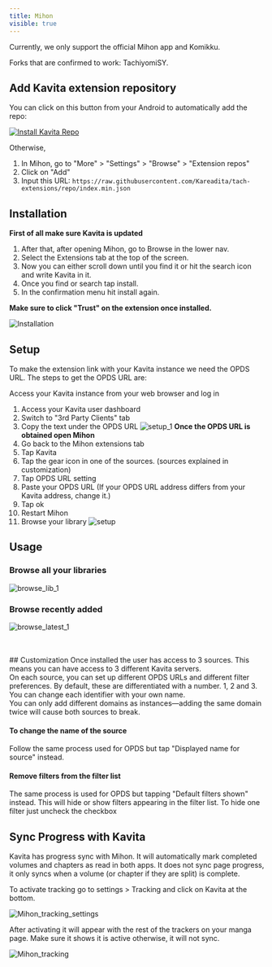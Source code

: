 ```yaml
---
title: Mihon
visible: true
---
```




<Callout type="warning" emoji="⚠️">
  Currently, we only support the official Mihon app and Komikku.
  
  Forks that are confirmed to work: TachiyomiSY.
</Callout>

## Add Kavita extension repository

You can click on this button from your Android to automatically add the repo:

<a href="https://intradeus.github.io/http-protocol-redirector/?r=tachiyomi://add-repo?url=https://raw.githubusercontent.com/Kareadita/tach-extensions/repo/index.min.json"><img alt="Install Kavita Repo" src="https://img.shields.io/badge/Add%20Kavita%20Repo-49CC90?style=for-the-badge&labelColor=555555&color=49CC90&logo=android&logoColor=white" /></a>

Otherwise,

1. In Mihon, go to "More" > "Settings" > "Browse" > "Extension repos"
2. Click on "Add"
3. Input this URL: `https://raw.githubusercontent.com/Kareadita/tach-extensions/repo/index.min.json`

## Installation

**First of all make sure Kavita is updated**

1. After that, after opening Mihon, go to Browse in the lower nav.
2. Select the Extensions tab at the top of the screen.
3. Now you can either scroll down until you find it or hit the search icon and write Kavita in it.
4. Once you find or search tap install.
5. In the confirmation menu hit install again.

**Make sure to click "Trust" on the extension once installed.**

![Installation](../../../public/guides/3rdparty/Installation.png "Installation")

## Setup

To make the extension link with your Kavita instance we need the OPDS URL.
The steps to get the OPDS URL are:

Access your Kavita instance from your web browser and log in
1. Access your Kavita user dashboard
2. Switch to "3rd Party Clients" tab
3. Copy the text under the OPDS URL
![setup_1](../../../public/guides/3rdparty/setup_1.png)
**Once the  OPDS URL is obtained open Mihon**
4. Go back to the Mihon extensions tab
5. Tap Kavita
6. Tap the gear icon in one of the sources. (sources explained in customization)
7. Tap OPDS URL setting
8. Paste your OPDS URL (If your OPDS URL address differs from your Kavita address, change it.)
9. Tap ok
10. Restart Mihon
11. Browse your library 
![setup](../../../public/guides/3rdparty/setup.png "setup")

## Usage
### Browse all your libraries
![browse_lib_1](../../../public/guides/3rdparty/browse_lib_1.png)
### Browse recently added
![browse_latest_1](../../../public/guides/3rdparty/browse_latest_1.png)

<br/>
<br/>
## Customization
Once installed the user has access to 3 sources. This means you can have access to 3 different Kavita servers.<br/>
On each source, you can set up different OPDS URLs and different filter preferences. By default, these are differentiated with a number. 1, 2 and 3. You can change each identifier with your own name.<br/>

<Callout type="warning" emoji="⚠️">
  You can only add different domains as instances—adding the same domain twice will cause both sources to break.
</Callout>

#### To change the name of the source

Follow the same process used for OPDS but tap "Displayed name for source" instead.

#### Remove filters from the filter list
The same process is used for OPDS but tapping "Default filters shown" instead. This will hide or show filters appearing in the filter list.  To hide one filter just uncheck the checkbox

## Sync Progress with Kavita
Kavita has progress sync with Mihon. It will automatically mark completed volumes and chapters as read in both apps. It does not sync page progress, it only syncs when a volume (or chapter if they are split) is complete.

To activate tracking go to settings > Tracking and click on Kavita at the bottom.

![Mihon_tracking_settings](https://github.com/Kareadita/Wiki/assets/2068470/977e0426-a55a-48b4-940f-067c1ebdd707)

After activating it will appear with the rest of the trackers on your manga page. Make sure it shows it is active otherwise, it will not sync.

![Mihon_tracking](https://github.com/Kareadita/Wiki/assets/2068470/d52cdd42-18dd-4197-a598-c0ff4eeacff8)
